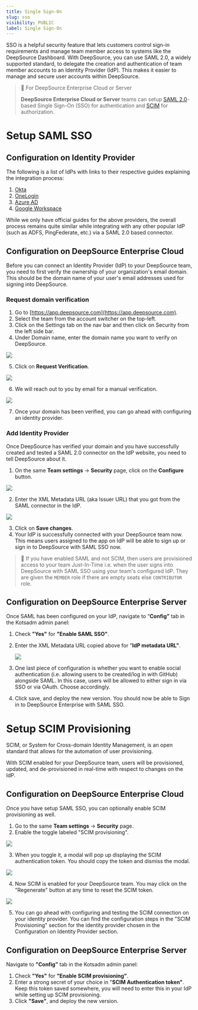 ```yaml
---
title: Single Sign-On
slug: sso
visibility: PUBLIC
label: Single Sign-On
---
```

SSO is a helpful security feature that lets customers control sign-in requirements and manage team member access to systems like the DeepSource Dashboard. With DeepSource, you can use SAML 2.0, a widely supported standard, to delegate the creation and authentication of team member accounts to an Identity Provider (IdP). This makes it easier to manage and secure user accounts within DeepSource.

> 📘 For DeepSource Enterprise Cloud or Server
> 
> **DeepSource Enterprise Cloud or Server** teams can setup [SAML 2.0](https://en.wikipedia.org/wiki/SAML_2.0)-based Single Sign-On (SSO) for authentication and [SCIM](https://en.wikipedia.org/wiki/System_for_Cross-domain_Identity_Management) for authorization.

# Setup SAML SSO

## Configuration on Identity Provider

The following is a list of IdPs with links to their respective guides explaining the integration process:

1. [Okta](/docs/sso-saml-sso-scim-okta)
2. [OneLogin](/docs/sso-saml-sso-scim-onelogin)
3. [Azure AD](/docs/sso-saml-sso-scim-azure-ad)
4. [Google Workspace](/docs/saml-sso-scim-google-workspace)

While we only have official guides for the above providers, the overall process remains quite similar while integrating with any other popular IdP (such as ADFS, PingFederate, etc.) via a SAML 2.0 based connector.

## Configuration on DeepSource Enterprise Cloud

Before you can connect an Identity Provider (IdP) to your DeepSource team, you need to first verify the ownership of your organization's email domain. This should be the domain name of your user's email addresses used for signing into DeepSource.

### Request domain verification

1. Go to [https://app.deepsource.com](https://app.deepsource.com).
2. Select the team from the account switcher on the top-left.
3. Click on the Settings tab on the nav bar and then click on Security from the left side bar.
4. Under Domain name, enter the domain name you want to verify on DeepSource.

![](https://files.readme.io/e3e283b-small-security-page-1.png)

5. Click on **Request Verification**.

![](https://files.readme.io/80526d9-small-domain-verification-pending.png)

6. We will reach out to you by email for a manual verification.

![](https://files.readme.io/8ffda2a-small-domain-verified.png)

7. Once your domain has been verified, you can go ahead with configuring an identity provider.

### Add Identity Provider

Once DeepSource has verified your domain and you have successfully created and tested a SAML 2.0 connector on the IdP website, you need to tell DeepSource about it.

1. On the same **Team settings** -> **Security** page, click on the **Configure** button.

![](https://files.readme.io/b494718-small-idp-config.png)

2. Enter the XML Metadata URL (aka Issuer URL) that you got from the SAML connector in the IdP.

![](https://files.readme.io/25ecca1-small-idp-config-modal.png)

3. Click on **Save changes**.
4. Your IdP is successfully connected with your DeepSource team now. This means users assigned to the app on IdP will be able to sign up or sign in to DeepSource with SAML SSO now.

> 📘 If you have enabled SAML and not SCIM, then users are provisioned access to your team Just-In-Time i.e. when the user signs into DeepSource with SAML SSO using your team's configured IdP. They are given the `MEMBER` role if there are empty seats else `CONTRIBUTOR` role.

## Configuration on DeepSource Enterprise Server

Once SAML has been configured on your IdP, navigate to “**Config”** tab in the Kotsadm admin panel:

1. Check **"Yes"** for **"Enable SAML SSO"**.

2. Enter the XML Metadata URL copied above for "**IdP metadata URL"**.

   ![](https://files.readme.io/8d0ba7f-image.png)

3. One last piece of configuration is whether you want to enable social authentication (i.e. allowing users to be created/log in with GitHub) alongside SAML. In this case, users will be allowed to either sign in via SSO or via OAuth. Choose accordingly.

4. Click save, and deploy the new version. You should now be able to Sign in to DeepSource Enterprise with SAML SSO.

# Setup SCIM Provisioning

SCIM, or System for Cross-domain Identity Management, is an open standard that allows for the automation of user provisioning.

With SCIM enabled for your DeepSource team, users will be provisioned, updated, and de-provisioned in real-time with respect to changes on the IdP.

## Configuration on DeepSource Enterprise Cloud

Once you have setup SAML SSO, you can optionally enable SCIM provisioning as well.

1. Go to the same **Team settings** -> **Security** page.
2. Enable the toggle labeled "SCIM provisioning".

![](https://files.readme.io/df74ee2-small-scim-config-1.png)

3. When you toggle it, a modal will pop up displaying the SCIM authentication token. You should copy the token and dismiss the modal.

![](https://files.readme.io/a0fc5bd-small-scim-config-2.png)


4. Now SCIM is enabled for your DeepSource team. You may click on the "Regenerate" button at any time to reset the SCIM token.

![](https://files.readme.io/0b1f8b8-small-scim-config-3.png)

5. You can go ahead with configuring and testing the SCIM connection on your identity provider. You can find the configuration steps in the "SCIM Provisioning" section for the identity provider chosen in the Configuration on Identity Provider section.

## Configuration on DeepSource Enterprise Server

Navigate to **"Config”** tab in the Kotsadm admin panel:

1. Check **"Yes"** for **"Enable SCIM provisioning"**.
2. Enter a strong secret of your choice in "**SCIM Authentication token"**. Keep this token saved somewhere, you will need to enter this in your IdP while setting up SCIM provisioning.
3. Click **"Save"**, and deploy the new version.
